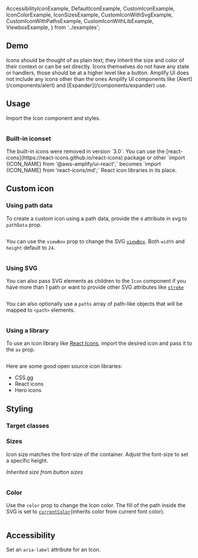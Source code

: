 
  AccessibilityIconExample,
  DefaultIconExample,
  CustomIconExample,
  IconColorExample,
  IconSizesExample,
  CustomIconWithSvgExample,
  CustomIconWithPathsExample,
  CustomIconWithLibExample,
  ViewboxExample,
} from '../examples';

## Demo

<IconDemo />

<Alert variation="info" heading="Note">
Icons should be thought of as plain text; they inherit the size and color of their context or can be set directly. Icons themselves do not have any state or handlers, those should be at a higher level like a button. Amplify UI does not include any icons other than the ones Amplify UI components like [Alert](/components/alert) and [Expander](/components/expander) use.
</Alert>

## Usage

Import the Icon component and styles.

<Example>
<DefaultIconExample />
  <ExampleCode>

```jsx file=../examples/DefaultIconExample.tsx

```
  </ExampleCode>
</Example>

### Built-in iconset

<Alert variation="warning" heading="Deprecated">
  The built-in icons were removed in version `3.0`. You can use the
  [react-icons](https://react-icons.github.io/react-icons) package or other
  `import {ICON_NAME} from
  '@aws-amplify/ui-react';` becomes `import {ICON_NAME} from 'react-icons/md';`
  React icon libraries in its place. 
</Alert>

## Custom icon

### Using path data

To create a custom icon using a path data, provide the `d` attribute in svg to `pathData` prop.

<Example>
  <CustomIconExample />
  
  <ExampleCode>

```jsx file=../examples/CustomIconExample.tsx

```

  </ExampleCode>
</Example>

You can use the `viewBox` prop to change the SVG [`viewBox`](https://developer.mozilla.org/en-US/docs/Web/SVG/Attribute/viewBox). Both `width` and `height` default to `24`.

<Example>
  <ViewboxExample />
  
  <ExampleCode>

```jsx file=../examples/ViewboxExample.tsx

```

  </ExampleCode>
</Example>

### Using SVG

You can also pass SVG elements as children to the `Icon` component if you have more than 1 path or want to provide other SVG attributes like [`stroke`](https://developer.mozilla.org/en-US/docs/Web/SVG/Attribute/stroke)

<Example>
  <CustomIconWithSvgExample />
  
  <ExampleCode>

```jsx file=../examples/CustomIconWithSvgExample.tsx

```

  </ExampleCode>
</Example>

You can also optionally use a `paths` array of path-like objects that will be mapped to `<path>` elements.

<Example>
  <CustomIconWithPathsExample />
  
  <ExampleCode>

```jsx file=../examples/CustomIconWithPathsExample.tsx

```

  </ExampleCode>
</Example>

### Using a library

To use an icon library like [React Icons](https://react-icons.github.io/react-icons), import the desired icon and pass it to the `as` prop.

<Example>
  <CustomIconWithLibExample />
  
  <ExampleCode>

```jsx file=../examples/CustomIconWithLibExample.tsx

```

  </ExampleCode>
</Example>

Here are some good open source icon libraries:

- <Link href="https://css.gg" isExternal={true}>CSS.gg</Link>
- <Link href="https://react-icons.github.io/react-icons/" isExternal={true}>React icons</Link>
- <Link href="https://heroicons.com/" isExternal={true}>Hero icons</Link>

## Styling

### Target classes

<ComponentStyleDisplay componentName="Icon" />

### Sizes

Icon size matches the font-size of the container. Adjust the font-size to set a specific height.

_Inherited size from button sizes_

<Example>
  <IconSizesExample />
  
  <ExampleCode>

```jsx file=../examples/IconSizesExample.tsx

```

  </ExampleCode>
</Example>

### Color

Use the `color` prop to change the Icon color. The fill of the path inside the SVG is set to [`currentColor`](https://developer.mozilla.org/en-US/docs/Web/CSS/color_value#currentcolor_keyword)(inherits color from current font color).

<Example>
  <IconColorExample />
  
  <ExampleCode>

```jsx file=../examples/IconColorExample.tsx

```

  </ExampleCode>
</Example>

## Accessibility

Set an `aria-label` attribute for an Icon.

<Example>
  <AccessibilityIconExample />
  
  <ExampleCode>

```jsx file=../examples/AccessibilityIconExample.tsx

```

  </ExampleCode>
</Example>
